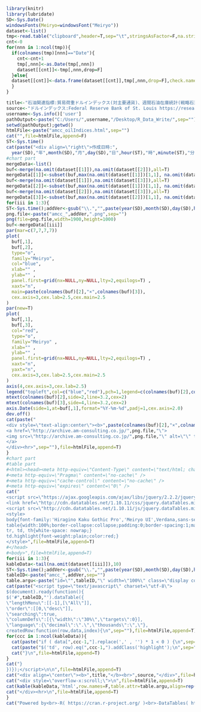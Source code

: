 ```r
library(knitr)
library(lubridate)
SD<-Sys.Date()
windowsFonts(Meiryo=windowsFont("Meiryo"))
dataset<-list()
tmp<-read.table("clipboard",header=T,sep="\t",stringsAsFactor=F,na.strings=c("-","－"," ---- ","…",".",""),check.names=F)
cnt<-0
for(nnn in 1:ncol(tmp)){
  if(colnames(tmp)[nnn]=="Date"){
    cnt<-cnt+1
    tmp[,nnn]<-as.Date(tmp[,nnn])
    dataset[[cnt]]<-tmp[,nnn,drop=F]
  }else{
  dataset[[cnt]]<-data.frame(dataset[[cnt]],tmp[,nnn,drop=F],check.names=F)
  }
}
```

```r
title<-"石油関連指標:貿易荷重ドルインデックス(対主要通貨)、週間石油在庫統計(戦略石油備蓄を除いた原油在庫量、オクラホマ州クッシング)、米国石油掘削リグ稼働数"
source<-"ドルインデックス:Federal Reserve Bank of St. Louis https://research.stlouisfed.org/<br>週間石油在庫統計:米国エネルギー省 http://www.eia.gov/<br>リグ稼働数:Baker Hughes http://www.bakerhughes.com/"
username<-Sys.info()['user']
pathOutput<-paste("C:/Users/",username,"/Desktop/R_Data_Write/",sep="")
setwd(pathOutput);getwd()
htmlFile<-paste("amcc_oilIndices.html",sep="")
cat("",file=htmlFile,append=F)
ST<-Sys.time()
cat(paste("<div align=\"right\">作成日時:",
  year(SD),"年",month(SD),"月",day(SD),"日",hour(ST),"時",minute(ST),"分",second(ST),"秒</div>"),file=htmlFile,append=T)
#chart part
mergeData<-list()
buf<-merge(na.omit(dataset[[1]]),na.omit(dataset[[2]]),all=T)  
mergeData[[1]]<-subset(buf,max(na.omit(dataset[[1]])[1,1], na.omit(dataset[[2]])[1,1])<=buf[,1])
buf<-merge(na.omit(dataset[[1]]),na.omit(dataset[[3]]),all=T)  
mergeData[[2]]<-subset(buf,max(na.omit(dataset[[1]])[1,1], na.omit(dataset[[3]])[1,1])<=buf[,1])
buf<-merge(na.omit(dataset[[2]]),na.omit(dataset[[3]]),all=T)  
mergeData[[3]]<-subset(buf,max(na.omit(dataset[[2]])[1,1], na.omit(dataset[[3]])[1,1])<=buf[,1])
for(iii in 1:3){
ST<-Sys.time();addVer<-gsub("\\.","",paste(year(SD),month(SD),day(SD),hour(ST),minute(ST),second(ST),sep=""))
png.file<-paste("amcc_",addVer,".png",sep="")
png(file=png.file,width=1900,height=1000)  
buf<-mergeData[[iii]]
par(mar=c(7,7,7,7))
plot(
  buf[,1],
  buf[,2],
  type="o",
  family="Meiryo",
  col="blue",
  xlab="" ,
  ylab="" ,
  panel.first=grid(nx=NULL,ny=NULL,lty=2,equilogs=T) ,
  xaxt="n",
  main=paste(colnames(buf)[2],"×",colnames(buf)[3]),
  cex.axis=3,cex.lab=2.5,cex.main=2.5
)    
par(new=T)
plot(
  buf[,1],
  buf[,3],
  col="red",
  type="o",
  family="Meiryo" ,
  xlab="" ,
  ylab="" ,
  panel.first=grid(nx=NULL,ny=NULL,lty=2,equilogs=T) ,
  xaxt="n",
  yaxt="n",
  cex.axis=3,cex.lab=2.5,cex.main=2.5
)    
axis(4,cex.axis=3,cex.lab=2.5)
legend("topleft",col=c("blue","red"),pch=1,legend=c(colnames(buf)[2],colnames(buf)[3]),cex=2)
mtext(colnames(buf)[2],side=2,line=3.2,cex=2)
mtext(colnames(buf)[3],side=4,line=3.2,cex=2)
axis.Date(side=1,at=buf[,1],format="%Y-%m-%d",padj=1,cex.axis=2.0)  
dev.off()
cat(paste("
<div style=\"text-align:center\"><b>",paste(colnames(buf)[2],"×",colnames(buf)[3]),"</b>
<a href=\"http://archive.am-consulting.co.jp/",png.file,"\">
<img src=\"http://archive.am-consulting.co.jp/",png.file,"\" alt=\"\" title=\"\"width=\"100%\">
</a>
</div><hr>",sep=""),file=htmlFile,append=T)
}
#chart part
#table part
#<html><head><meta http-equiv=\"Content-Type\" content=\"text/html; charset=UTF-8\">
#<meta http-equiv=\"Pragma\" content=\"no-cache\" />
#<meta http-equiv=\"cache-control\" content=\"no-cache\" />
#<meta http-equiv=\"expires\" content=\"0\" />
cat("
<script src=\"https://ajax.googleapis.com/ajax/libs/jquery/2.2.2/jquery.min.js\"></script>
<link href=\"http://cdn.datatables.net/1.10.11/css/jquery.dataTables.min.css\" rel=\"stylesheet\">
<script src=\"http://cdn.datatables.net/1.10.11/js/jquery.dataTables.min.js\"></script>
<style>
body{font-family:'Hiragino Kaku Gothic Pro','Meiryo UI',Verdana,sans-serif;}
table{width:100%;border-collapse:collapse;padding:0;border-spacing:1;margin-left:auto;margin-right:auto;font-size:100%;}
tr, td, th{white-space: nowrap;}
td.highlight{font-weight:plain;color:red;}
</style>",file=htmlFile,append=T)
#</head>
#<body>",file=htmlFile,append=T)
for(iii in 1:3){
kableData<-tail(na.omit(dataset[[iii]]),10)  
ST<-Sys.time();addVer<-gsub("\\.","",paste(year(SD),month(SD),day(SD),hour(ST),minute(ST),second(ST),sep=""))
tableID<-paste("amcc_",addVer,sep="")
table.argu<-paste("id=\"",tableID,"\" width=\"100%\" class=\"display compact\"",sep="")
cat(paste("<script type=\"text/javascript\" charset=\"utf-8\">
$(document).ready(function(){
$('#",tableID,"').dataTable({
\"lengthMenu\":[[-1],[\"All\"]],
\"order\":[[0,\"desc\"]],
\"searching\":true,
\"columnDefs\":[{\"width\":\"30%\",\"targets\":0}],
\"language\":{\"decimal\":\".\",\"thousands\":\",\"},
createdRow:function(row,data,index){\n",sep=""),file=htmlFile,append=T)
for(ccc in 1:ncol(kableData)){
  cat(paste("if ( data[",ccc-1,"].replace(',' , '') * 1 < 0 ) {\n",sep=""),file=htmlFile,append=T)
  cat(paste("$('td', row).eq(",ccc-1,").addClass('highlight');\n",sep=""),file=htmlFile,append=T)
  cat("}\n",file=htmlFile,append=T)
}
cat("}  
})});</script>\n\n",file=htmlFile,append=T)
cat("<div align=\"center\"><b>",title,"</b><br>",source,"</div>",file=htmlFile,append=T)
cat("<div style=\"overflow-x:scroll;\">\n",file=htmlFile,append=T)
cat(kable(kableData,'html',row.names=F,table.attr=table.argu,align=rep("r",ncol(kableData))),file=htmlFile,append=T)
cat("</div><hr>\n",file=htmlFile,append=T)  
}  
cat("Powered by<br>-R( https://cran.r-project.org/ )<br>-DataTables( http://datatables.net/ )<br>-jQuery( https://jquery.com )<hr>",file=htmlFile,append=T) 
```